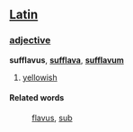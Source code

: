 ==[[Latin]]==
===[[adjective]]===
'''sufflavus''', '''[[sufflava]]''', '''[[sufflavum]]'''

#[[yellow]]ish
====Related words====
: [[flavus]], [[sub]]